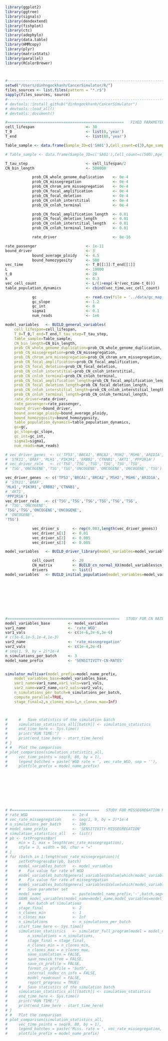```r
library(ggplot2)
library(ggtree)
library(signals)
library(dendextend)
library(fishplot)
library(ctc)
library(adephylo)
library(data.table)
library(HMMcopy)
library(plyr)
library(matrixStats)
library(parallel)
library(RColorBrewer)



#-----------------------------------------------------------------------
setwd("/Users/dinhngockhanh/CancerSimulator/R/")
files_sources <- list.files(pattern = "*.r$")
sapply(files_sources, source)
#-----------------------------------------------------------------------
# devtools::install_github("dinhngockhanh/CancerSimulator")
# devtools::load_all()
# devtools::document()
```



```r
#====================================================   FIXED PARAMETERS
cell_lifespan                       <- 30
T_0                                 <- list(0,'year')
T_end                               <- list(80,'year')

Table_sample <- data.frame(Sample_ID=c('SA01'),Cell_count=c(3),Age_sample=c(80))

# Table_sample <- data.frame(Sample_ID=c('SA01'),Cell_count=c(500),Age_sample=c(80))

T_tau_step                          <- cell_lifespan/2
CN_bin_length                       <- 500000

            prob_CN_whole_genome_duplication    <- 0e-4
            prob_CN_missegregation              <- 0e-4
            prob_CN_chrom_arm_missegregation    <- 0e-4
            prob_CN_focal_amplification         <- 0e-4
            prob_CN_focal_deletion              <- 0e-4
            prob_CN_cnloh_interstitial          <- 0e-4
            prob_CN_cnloh_terminal              <- 0e-4

            prob_CN_focal_amplification_length  <- 0.01
            prob_CN_focal_deletion_length       <- 0.01
            prob_CN_cnloh_interstitial_length   <- 0.01
            prob_CN_cnloh_terminal_length       <- 0.01

            rate_driver                         <- 8e-16

rate_passenger                      <- 1e-11
bound_driver                        <- 3
            bound_average_ploidy    <- 4.5
            bound_homozygosity      <- 500
vec_time                            <- T_0[[1]]:T_end[[1]]
L                                   <- 10000
t_0                                 <- 20
k                                   <- 0.3
vec_cell_count                      <- L/(1+exp(-k*(vec_time-t_0)))
table_population_dynamics           <- cbind(vec_time,vec_cell_count)

            gc                      <- read.csv(file = '../data/gc_map_500kb.csv')
            gc_slope                <- 1.2
            gc_int                  <- 0
            sigma1                  <- 0.1
            num_reads               <- 1e6

model_variables   <- BUILD_general_variables(
    cell_lifespan=cell_lifespan,
    T_0=T_0,T_end=T_end,T_tau_step=T_tau_step,
    Table_sample=Table_sample,
    CN_bin_length=CN_bin_length,
    prob_CN_whole_genome_duplication=prob_CN_whole_genome_duplication,
    prob_CN_missegregation=prob_CN_missegregation,
    prob_CN_chrom_arm_missegregation=prob_CN_chrom_arm_missegregation,
    prob_CN_focal_amplification=prob_CN_focal_amplification,
    prob_CN_focal_deletion=prob_CN_focal_deletion,
    prob_CN_cnloh_interstitial=prob_CN_cnloh_interstitial,
    prob_CN_cnloh_terminal=prob_CN_cnloh_terminal,
    prob_CN_focal_amplification_length=prob_CN_focal_amplification_length,
    prob_CN_focal_deletion_length=prob_CN_focal_deletion_length,
    prob_CN_cnloh_interstitial_length=prob_CN_cnloh_interstitial_length,
    prob_CN_cnloh_terminal_length=prob_CN_cnloh_terminal_length,
    rate_driver=rate_driver,
    rate_passenger=rate_passenger,
    bound_driver=bound_driver,
    bound_average_ploidy=bound_average_ploidy,
    bound_homozygosity=bound_homozygosity,
    table_population_dynamics=table_population_dynamics,
    gc=gc,
    gc_slope=gc_slope,
    gc_int=gc_int,
    sigma1=sigma1,
    num_reads=num_reads)

# vec_driver_genes  <- c('TP53','BRCA1','BRCA2','MSH2','MSH6','ARID1A',
# 'STK11','BRAF','MLH1','PIK3R1','ERBB2','CTNNB1','AKT1','PPP2R1A')
# vec_driver_role   <- c('TSG','TSG','TSG','TSG','TSG','TSG',
# 'TSG','ONCOGENE','TSG','TSG','ONCOGENE','ONCOGENE','ONCOGENE','TSG')

vec_driver_genes  <- c('TP53','BRCA1','BRCA2','MSH2','MSH6','ARID1A',
# 'STK11','BRAF',
'MLH1','PIK3R1','ERBB2','CTNNB1',
# 'AKT1',
'PPP2R1A')
vec_driver_role   <- c('TSG','TSG','TSG','TSG','TSG','TSG',
# 'TSG','ONCOGENE',
'TSG','TSG','ONCOGENE','ONCOGENE',
# 'ONCOGENE',
'TSG')

            vec_driver_s      <- rep(0.003,length(vec_driver_genes))
            vec_driver_s[1]   <- 0.01
            vec_driver_s[2]   <- 0.005
            vec_driver_s[3]   <- 0.005

model_variables   <- BUILD_driver_library(model_variables=model_variables,vec_driver_genes=vec_driver_genes,vec_driver_role=vec_driver_role,vec_driver_s=vec_driver_s)

            cell_count        <- 20
            CN_matrix         <- BUILD_cn_normal_XX(model_variables$cn_info)
            drivers           <- list()
model_variables   <- BUILD_initial_population(model_variables=model_variables,cell_count=cell_count,CN_matrix=CN_matrix,drivers=drivers)









#==================================================   STUDY FOR CN RATES
model_variables_base        <- model_variables
var1_name                   <- 'rate_WGD'
var1_vals                   <- c(1e-6,2e-6,3e-6)
# c(1e-6,1e-5,1e-4,1e-3)
var2_name                   <- 'rate_missegregation'
var2_vals                   <- c(1e-4,2e-4)
# seq(1, 9, by = 2)*1e-4
n_simulations_per_batch     <- 3
model_name_prefix           <- 'SENSITIVITY-CN-RATES'


simulator_multivar(model_prefix=model_name_prefix,
    model_variables_base=model_variables_base,
    var1_name=var1_name,var1_vals=var1_vals,
    var2_name=var2_name,var2_vals=var2_vals,
    n_simulations_per_batch=n_simulations_per_batch,
    compute_parallel=TRUE,
    stage_final=2,n_clones_min=1,n_clones_max=Inf)



#     #   Save statistics of the simulation batch
#     simulation_statistics_all[[batch]] <- simulation_statistics
#     end_time_here <- Sys.time()
#     print("RUN TIME:")
#     print(end_time_here - start_time_here)
# }
# #   Plot the comparison
# plot_comparison(simulation_statistics_all,
#     vec_time_points = seq(0, 80, by = 1),
#     legend_batches = paste('WGD rate = ', vec_rate_WGD, sep = ''),
#     plotfile_prefix = model_name_prefix)









# #=======================================   STUDY FOR MISSEGREGATION RATE
# rate_WGD                    <- 1e-4
# vec_rate_missegregation     <- seq(1, 9, by = 2)*1e-4
# n_simulations_per_batch     <- 100
# model_name_prefix           <- 'SENSITIVITY-MISSEGREGATION'
# simulation_statistics_all   <- list()
# pb <- txtProgressBar(
#     min = 1, max = length(vec_rate_missegregation),
#     style = 3, width = 50, char = "="
# )
# for (batch in 1:length(vec_rate_missegregation)){
#     setTxtProgressBar(pb, batch)
#     model_variables_batch   <- model_variables
#     #   Fix value for rate of WGD
#     model_variables_batch$general_variables$Value[which(model_variables_batch$general_variables$Variable=='prob_CN_whole_genome_duplication')] <- rate_WGD
#     #   Fix value for rate of missegregation
#     model_variables_batch$general_variables$Value[which(model_variables_batch$general_variables$Variable=='prob_CN_missegregation')] <- vec_rate_missegregation[batch]
#     #   Save parameter set
#     model_name              <- paste(model_name_prefix,'-',batch,sep='')
#     SAVE_model_variables(model_name=model_name,model_variables=model_variables_batch)
#     #   Run batch of simulations
#     stage_final             <- 2
#     n_clones_min            <- 1
#     n_clones_max            <- Inf
#     n_simulations           <- n_simulations_per_batch
#     start_time_here <- Sys.time()
#     simulation_statistics   <- simulator_full_program(model = model_name,
#         n_simulations = n_simulations,
#         stage_final = stage_final,
#         n_clones_min = n_clones_min,
#         n_clones_max = n_clones_max,
#         save_simulation = FALSE,
#         save_newick_tree = FALSE,
#         save_cn_profile = FALSE,
#         format_cn_profile = "both",
#         internal_nodes_cn_info = FALSE,
#         model_readcount = FALSE,
#         report_progress = TRUE)
#     #   Save statistics of the simulation batch
#     simulation_statistics_all[[batch]] <- simulation_statistics
#     end_time_here <- Sys.time()
#     print("RUN TIME:")
#     print(end_time_here - start_time_here)
# }
# #   Plot the comparison
# plot_comparison(simulation_statistics_all,
#     vec_time_points = seq(0, 80, by = 1),
#     legend_batches = paste('Miss. rate = ', vec_rate_missegregation, sep = ''),
#     plotfile_prefix = model_name_prefix)
```
